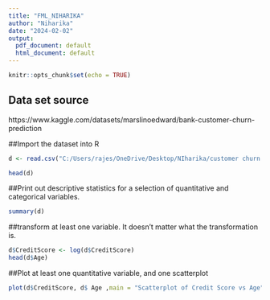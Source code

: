 ---
title: "FML_NIHARIKA"
author: "Niharika"
date: "2024-02-02"
output:
  pdf_document: default
  html_document: default
---

```{r setup, include=FALSE}
knitr::opts_chunk$set(echo = TRUE)
```

## Data set source
https://www.kaggle.com/datasets/marslinoedward/bank-customer-churn-prediction

##Import the dataset into R
```{R}
d <- read.csv("C:/Users/rajes/OneDrive/Desktop/NIharika/customer churn.csv")
```

```{r}
head(d)

```
##Print out descriptive statistics for a selection of quantitative and categorical variables.
```{r}
summary(d)
```
##transform at least one variable. It doesn't matter what the transformation is.
```{r}
d$CreditScore <- log(d$CreditScore)
head(d$Age)

```
##Plot at least one quantitative variable, and one scatterplot
```{r}
plot(d$CreditScore, d$ Age ,main = "Scatterplot of Credit Score vs Age", xlab = "Credit Score", ylab = "Age", col = "firebrick", pch = 18)
```